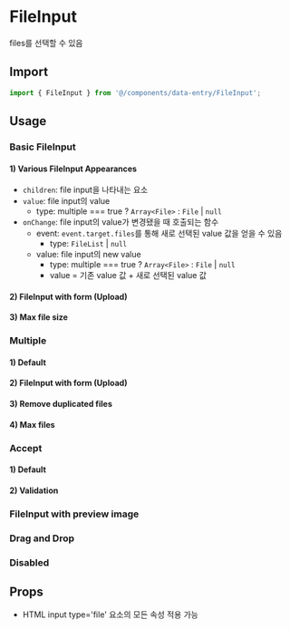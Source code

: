 
<Meta of={FileInputStories} />

# FileInput

files를 선택할 수 있음

## Import

```js
import { FileInput } from '@/components/data-entry/FileInput';
```

## Usage

### Basic FileInput

#### 1) Various FileInput Appearances

- `children`: file input을 나타내는 요소
- `value`: file input의 value
  - type: multiple === true ? `Array<File>` : `File` | `null`
- `onChange`: file input의 value가 변경됐을 때 호출되는 함수
  - event: `event.target.files`를 통해 새로 선택된 value 값을 얻을 수 있음
    - type: `FileList` | `null`
  - value: file input의 new value
    - type: multiple === true ? `Array<File>` : `File` | `null`
    - value = 기존 value 값 + 새로 선택된 value 값

<Canvas of={FileInputStories.VariousFileInputAppearances} />

#### 2) FileInput with form (Upload)

<Canvas of={FileInputStories.FileInputWithForm} />

#### 3) Max file size

<Canvas of={FileInputStories.MaxFileSize} />

### Multiple

#### 1) Default

<Canvas of={FileInputStories.MultipleDefault} />

#### 2) FileInput with form (Upload)

<Canvas of={FileInputStories.MultipleFileInputWithForm} />

#### 3) Remove duplicated files

<Canvas of={FileInputStories.RemoveDuplicatedFiles} />

#### 4) Max files

<Canvas of={FileInputStories.MaxFiles} />

### Accept

#### 1) Default

<Canvas of={FileInputStories.AcceptDefault} />

#### 2) Validation

<Canvas of={FileInputStories.AcceptValidation} />

### FileInput with preview image

<Canvas of={FileInputStories.FileInputWithPreviewImage} />

### Drag and Drop

<Canvas of={FileInputStories.DragAndDrop} />

### Disabled

<Canvas of={FileInputStories.Disabled} />

## Props

- HTML input type='file' 요소의 모든 속성 적용 가능

<ArgTypes of={FileInputStories} sort="alpha" />
